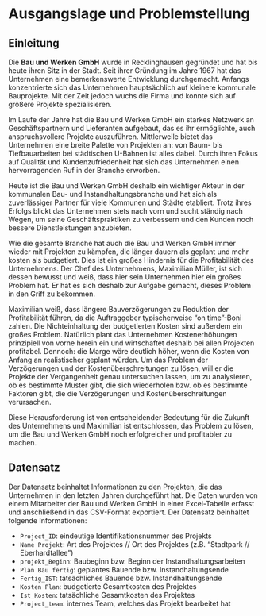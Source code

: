 # Ausgangslage und Problemstellung

## Einleitung

Die __Bau und Werken GmbH__ wurde in Recklinghausen gegründet und hat bis heute ihren Sitz in der Stadt. Seit ihrer Gründung im Jahre 1967 hat das Unternehmen eine bemerkenswerte Entwicklung durchgemacht. Anfangs konzentrierte sich das Unternehmen hauptsächlich auf kleinere kommunale Bauprojekte. Mit der Zeit jedoch wuchs die Firma und konnte sich auf größere Projekte spezialisieren.

Im Laufe der Jahre hat die Bau und Werken GmbH ein starkes Netzwerk an Geschäftspartnern und Lieferanten aufgebaut, das es ihr ermöglichte, auch anspruchsvollere Projekte auszuführen. Mittlerweile bietet das Unternehmen eine breite Palette von Projekten an: von Baum- bis Tiefbauarbeiten bei städtischen U-Bahnen ist alles dabei.  Durch ihren Fokus auf Qualität und Kundenzufriedenheit hat sich das Unternehmen einen hervorragenden Ruf in der Branche erworben.

Heute ist die Bau und Werken GmbH deshalb ein wichtiger Akteur in der kommunalen Bau- und Instandhaltungsbranche und hat sich als zuverlässiger Partner für viele Kommunen und Städte etabliert. Trotz ihres Erfolgs blickt das Unternehmen stets nach vorn und sucht ständig nach Wegen, um seine Geschäftspraktiken zu verbessern und den Kunden noch bessere Dienstleistungen anzubieten.

Wie die gesamte Branche hat auch die Bau und Werken GmbH immer wieder mit Projekten zu kämpfen, die länger dauern als geplant und mehr kosten als budgetiert. Dies ist ein großes Hindernis für die Profitabilität des Unternehmens. Der Chef des Unternehmens, Maximilian Müller, ist sich dessen bewusst und weiß, dass hier sein Unternehmen hier ein großes Problem hat. Er hat es sich deshalb zur Aufgabe gemacht, dieses Problem in den Griff zu bekommen.

Maximilian weiß, dass längere Bauverzögerungen zu Reduktion der Profitabilität führen, da die Auftraggeber typischerweise "on time"-Boni zahlen. Die Nichteinhaltung der budgetierten Kosten sind außerdem ein großes Problem. Natürlich plant das Unternehmen Kostenerhöhungen prinzipiell von vorne herein ein und wirtschaftet deshalb bei allen Projekten profitabel. Dennoch: die Marge wäre deutlich höher, wenn die Kosten von Anfang an realistischer geplant würden. Um das Problem der Verzögerungen und der Kostenüberschreitungen zu lösen, will er die Projekte der Vergangenheit genau untersuchen lassen, um zu analysieren, ob es bestimmte Muster gibt, die sich wiederholen bzw. ob es bestimmte Faktoren gibt, die die Verzögerungen und Kostenüberschreitungen verursachen.

Diese Herausforderung ist von entscheidender Bedeutung für die Zukunft des Unternehmens und Maximilian ist entschlossen, das Problem zu lösen, um die Bau und Werken GmbH noch erfolgreicher und profitabler zu machen.


## Datensatz

Der Datensatz beinhaltet Informationen zu den Projekten, die das Unternehmen in den letzten Jahren durchgeführt hat. Die Daten wurden von einem Mitarbeiter der Bau und Werken GmbH in einer Excel-Tabelle erfasst und anschließend in das CSV-Format exportiert. Der Datensatz beinhaltet folgende Informationen:

- `Project_ID`: eindeutige Identifikationsnummer des Projekts
- `Name Projekt`: Art des Projektes // Ort des Projektes (z.B. "Stadtpark // Eberhardtallee")
- `projekt_Beginn`: Baubeginn bzw. Beginn der Instandhaltungsarbeiten
- `Plan Bau fertig`: geplantes Bauende bzw. Instandhaltungsende
- `Fertig_IST`: tatsächliches Bauende bzw. Instandhaltungsende
- `Kosten Plan`: budgetierte Gesamtkosten des Projektes
- `Ist_Kosten`: tatsächliche Gesamtkosten des Projektes
- `Project_team`: internes Team, welches das Projekt bearbeitet hat

